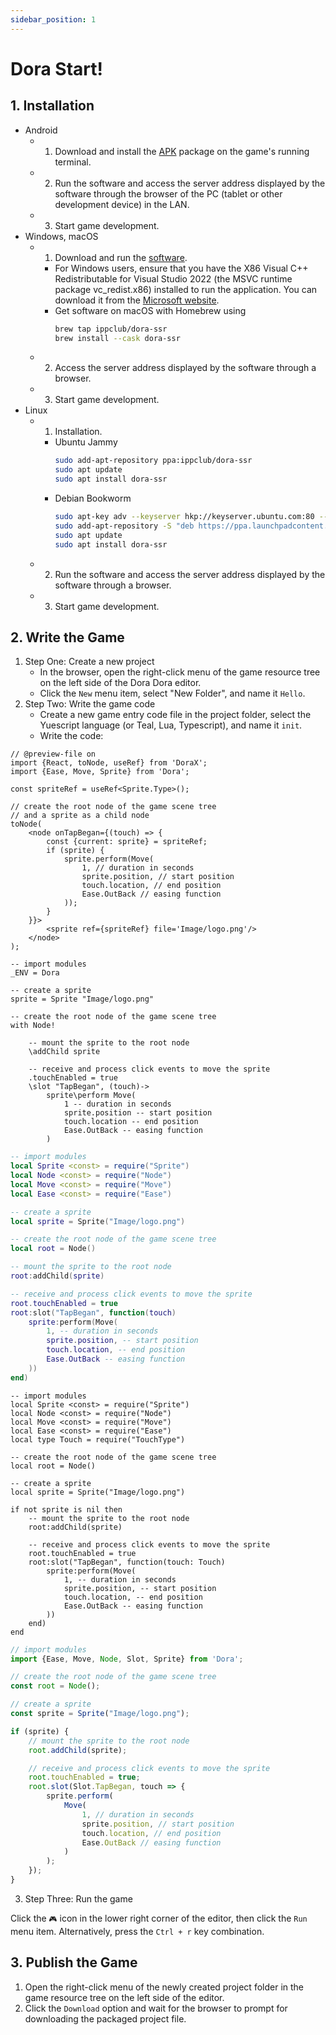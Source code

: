 ```yaml
---
sidebar_position: 1
---
```



# Dora Start!

## 1. Installation

- Android
	- 1. Download and install the [APK](https://github.com/ippclub/Dora-SSR/releases/latest) package on the game's running terminal.
	- 2. Run the software and access the server address displayed by the software through the browser of the PC (tablet or other development device) in the LAN.
	- 3. Start game development.
- Windows, macOS
	- 1. Download and run the [software](https://github.com/ippclub/Dora-SSR/releases/latest).
		- For Windows users, ensure that you have the X86 Visual C++ Redistributable for Visual Studio 2022 (the MSVC runtime package vc_redist.x86) installed to run the application. You can download it from the [Microsoft website](https://learn.microsoft.com/en-us/cpp/windows/latest-supported-vc-redist?view=msvc-170).
		- Get software on macOS with Homebrew using
			```sh
			brew tap ippclub/dora-ssr
			brew install --cask dora-ssr
			```
	- 2. Access the server address displayed by the software through a browser.
	- 3. Start game development.
- Linux
	- 1. Installation.
		- Ubuntu Jammy
			```sh
			sudo add-apt-repository ppa:ippclub/dora-ssr
			sudo apt update
			sudo apt install dora-ssr
			```
		- Debian Bookworm
			```sh
			sudo apt-key adv --keyserver hkp://keyserver.ubuntu.com:80 --recv-keys 9C7705BF
			sudo add-apt-repository -S "deb https://ppa.launchpadcontent.net/ippclub/dora-ssr/ubuntu jammy main"
			sudo apt update
			sudo apt install dora-ssr
			```
	- 2. Run the software and access the server address displayed by the software through a browser.
	- 3. Start game development.

## 2. Write the Game

1. Step One: Create a new project
	- In the browser, open the right-click menu of the game resource tree on the left side of the Dora Dora editor.
	- Click the `New` menu item, select "New Folder", and name it `Hello`.
2. Step Two: Write the game code
	- Create a new game entry code file in the project folder, select the Yuescript language (or Teal, Lua, Typescript), and name it `init`.
	- Write the code:

<Tabs>
<TabItem value="tsx" label="TSX">

```tsx title="Hello/init.tsx"
// @preview-file on
import {React, toNode, useRef} from 'DoraX';
import {Ease, Move, Sprite} from 'Dora';

const spriteRef = useRef<Sprite.Type>();

// create the root node of the game scene tree
// and a sprite as a child node
toNode(
	<node onTapBegan={(touch) => {
		const {current: sprite} = spriteRef;
		if (sprite) {
			sprite.perform(Move(
				1, // duration in seconds
				sprite.position, // start position
				touch.location, // end position
				Ease.OutBack // easing function
			));
		}
	}}>
		<sprite ref={spriteRef} file='Image/logo.png'/>
	</node>
);
```

</TabItem>
<TabItem value="yue" label="Yuescript">

```yue title="Hello/init.yue"
-- import modules
_ENV = Dora

-- create a sprite
sprite = Sprite "Image/logo.png"

-- create the root node of the game scene tree
with Node!

	-- mount the sprite to the root node
	\addChild sprite

	-- receive and process click events to move the sprite
	.touchEnabled = true
	\slot "TapBegan", (touch)->
		sprite\perform Move(
			1 -- duration in seconds
			sprite.position -- start position
			touch.location -- end position
			Ease.OutBack -- easing function
		)
```

</TabItem>
<TabItem value="lua" label="Lua">

```lua title="Hello/init.lua"
-- import modules
local Sprite <const> = require("Sprite")
local Node <const> = require("Node")
local Move <const> = require("Move")
local Ease <const> = require("Ease")

-- create a sprite
local sprite = Sprite("Image/logo.png")

-- create the root node of the game scene tree
local root = Node()

-- mount the sprite to the root node
root:addChild(sprite)

-- receive and process click events to move the sprite
root.touchEnabled = true
root:slot("TapBegan", function(touch)
	sprite:perform(Move(
		1, -- duration in seconds
		sprite.position, -- start position
		touch.location, -- end position
		Ease.OutBack -- easing function
	))
end)
```

</TabItem>
<TabItem value="tl" label="Teal">

```tl title="Hello/init.tl"
-- import modules
local Sprite <const> = require("Sprite")
local Node <const> = require("Node")
local Move <const> = require("Move")
local Ease <const> = require("Ease")
local type Touch = require("TouchType")

-- create the root node of the game scene tree
local root = Node()

-- create a sprite
local sprite = Sprite("Image/logo.png")

if not sprite is nil then
	-- mount the sprite to the root node
	root:addChild(sprite)

	-- receive and process click events to move the sprite
	root.touchEnabled = true
	root:slot("TapBegan", function(touch: Touch)
		sprite:perform(Move(
			1, -- duration in seconds
			sprite.position, -- start position
			touch.location, -- end position
			Ease.OutBack -- easing function
		))
	end)
end
```

</TabItem>
<TabItem value="ts" label="Typescript">

```ts title="Hello/init.ts"
// import modules
import {Ease, Move, Node, Slot, Sprite} from 'Dora';

// create the root node of the game scene tree
const root = Node();

// create a sprite
const sprite = Sprite("Image/logo.png");

if (sprite) {
	// mount the sprite to the root node
	root.addChild(sprite);

	// receive and process click events to move the sprite
	root.touchEnabled = true;
	root.slot(Slot.TapBegan, touch => {
		sprite.perform(
			Move(
				1, // duration in seconds
				sprite.position, // start position
				touch.location, // end position
				Ease.OutBack // easing function
			)
		);
	});
}
```

</TabItem>
</Tabs>

3. Step Three: Run the game

Click the `🎮` icon in the lower right corner of the editor, then click the `Run` menu item. Alternatively, press the `Ctrl + r` key combination.

## 3. Publish the Game

1. Open the right-click menu of the newly created project folder in the game resource tree on the left side of the editor.
2. Click the `Download` option and wait for the browser to prompt for downloading the packaged project file.
